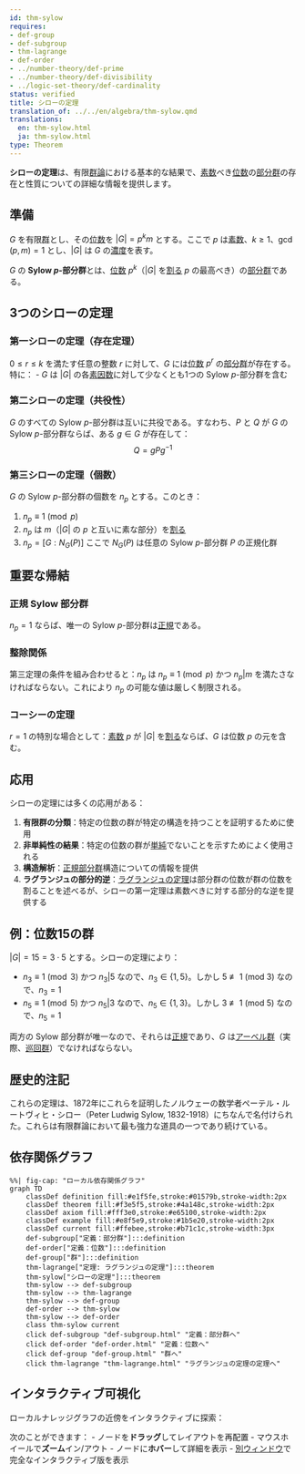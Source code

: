 ```yaml
---
id: thm-sylow
requires:
- def-group
- def-subgroup
- thm-lagrange
- def-order
- ../number-theory/def-prime
- ../number-theory/def-divisibility
- ../logic-set-theory/def-cardinality
status: verified
title: シローの定理
translation_of: ../../en/algebra/thm-sylow.qmd
translations:
  en: thm-sylow.html
  ja: thm-sylow.html
type: Theorem
---
```


**シローの定理**は、有限[群論](def-group.qmd)における基本的な結果で、[素数](../number-theory/def-prime.qmd)べき[位数](def-order.qmd)の[部分群](def-subgroup.qmd)の存在と性質についての詳細な情報を提供します。

## 準備

$G$ を有限[群](def-group.qmd)とし、その[位数](def-order.qmd)を $|G| = p^k m$ とする。ここで $p$ は[素数](../number-theory/def-prime.qmd)、$k \geq 1$、$\gcd(p, m) = 1$ とし、$|G|$ は $G$ の[濃度](../logic-set-theory/def-cardinality.qmd)を表す。

$G$ の **Sylow $p$-部分群**とは、[位数](def-order.qmd) $p^k$（$|G|$ を[割る](../number-theory/def-divisibility.qmd) $p$ の最高べき）の[部分群](def-subgroup.qmd)である。

## 3つのシローの定理

### 第一シローの定理（存在定理）

$0 \leq r \leq k$ を満たす任意の整数 $r$ に対して、$G$ には[位数](def-order.qmd) $p^r$ の[部分群](def-subgroup.qmd)が存在する。特に：
- $G$ は $|G|$ の各[素因数](../number-theory/def-prime.qmd)に対して少なくとも1つの Sylow $p$-部分群を含む

### 第二シローの定理（共役性）

$G$ のすべての Sylow $p$-部分群は互いに共役である。すなわち、$P$ と $Q$ が $G$ の Sylow $p$-部分群ならば、ある $g \in G$ が存在して：
$$Q = gPg^{-1}$$

### 第三シローの定理（個数）

$G$ の Sylow $p$-部分群の個数を $n_p$ とする。このとき：

1. $n_p \equiv 1 \pmod{p}$
2. $n_p$ は $m$（$|G|$ の $p$ と互いに素な部分）を[割る](../number-theory/def-divisibility.qmd)
3. $n_p = [G : N_G(P)]$ ここで $N_G(P)$ は任意の Sylow $p$-部分群 $P$ の正規化群

## 重要な帰結

### 正規 Sylow 部分群

$n_p = 1$ ならば、唯一の Sylow $p$-部分群は[正規](def-normal-subgroup.qmd)である。

### 整除関係

第三定理の条件を組み合わせると：$n_p$ は $n_p \equiv 1 \pmod{p}$ かつ $n_p | m$ を満たさなければならない。これにより $n_p$ の可能な値は厳しく制限される。

### コーシーの定理

$r = 1$ の特別な場合として：[素数](../number-theory/def-prime.qmd) $p$ が $|G|$ を[割る](../number-theory/def-divisibility.qmd)ならば、$G$ は位数 $p$ の元を含む。

## 応用

シローの定理には多くの応用がある：

1. **有限群の分類**：特定の位数の群が特定の構造を持つことを証明するために使用
2. **非単純性の結果**：特定の位数の群が[単純](def-simple-group.qmd)でないことを示すためによく使用される
3. **構造解析**：[正規部分群](def-normal-subgroup.qmd)構造についての情報を提供
4. **ラグランジュの部分的逆**：[ラグランジュの定理](thm-lagrange.qmd)は部分群の位数が群の位数を割ることを述べるが、シローの第一定理は素数べきに対する部分的な逆を提供する

## 例：位数15の群

$|G| = 15 = 3 \cdot 5$ とする。シローの定理により：

- $n_3 \equiv 1 \pmod{3}$ かつ $n_3 | 5$ なので、$n_3 \in \{1, 5\}$。しかし 5 ≢ 1 (mod 3) なので、$n_3 = 1$
- $n_5 \equiv 1 \pmod{5}$ かつ $n_5 | 3$ なので、$n_5 \in \{1, 3\}$。しかし 3 ≢ 1 (mod 5) なので、$n_5 = 1$

両方の Sylow 部分群が唯一なので、それらは[正規](def-normal-subgroup.qmd)であり、$G$ は[アーベル群](def-abelian-group.qmd)（実際、[巡回群](def-cyclic-group.qmd)）でなければならない。

## 歴史的注記

これらの定理は、1872年にこれらを証明したノルウェーの数学者ペーテル・ルートヴィヒ・シロー（Peter Ludwig Sylow, 1832-1918）にちなんで名付けられた。これらは有限群論において最も強力な道具の一つであり続けている。

## 依存関係グラフ

```mermaid
%%| fig-cap: "ローカル依存関係グラフ"
graph TD
    classDef definition fill:#e1f5fe,stroke:#01579b,stroke-width:2px
    classDef theorem fill:#f3e5f5,stroke:#4a148c,stroke-width:2px
    classDef axiom fill:#fff3e0,stroke:#e65100,stroke-width:2px
    classDef example fill:#e8f5e9,stroke:#1b5e20,stroke-width:2px
    classDef current fill:#ffebee,stroke:#b71c1c,stroke-width:3px
    def-subgroup["定義：部分群"]:::definition
    def-order["定義：位数"]:::definition
    def-group["群"]:::definition
    thm-lagrange["定理: ラグランジュの定理"]:::theorem
    thm-sylow["シローの定理"]:::theorem
    thm-sylow --> def-subgroup
    thm-sylow --> thm-lagrange
    thm-sylow --> def-group
    def-order --> thm-sylow
    thm-sylow --> def-order
    class thm-sylow current
    click def-subgroup "def-subgroup.html" "定義：部分群へ"
    click def-order "def-order.html" "定義：位数へ"
    click def-group "def-group.html" "群へ"
    click thm-lagrange "thm-lagrange.html" "ラグランジュの定理の定理へ"
```

## インタラクティブ可視化

ローカルナレッジグラフの近傍をインタラクティブに探索：

::: {.graph-viz data-id="thm-sylow" data-width="700" data-height="500"}
:::

次のことができます：
- ノードを**ドラッグ**してレイアウトを再配置
- マウスホイールで**ズーム**イン/アウト
- ノードに**ホバー**して詳細を表示
- [別ウィンドウ](../../output/interactive/ja/thm-sylow.html){target="_blank"}で完全なインタラクティブ版を表示
